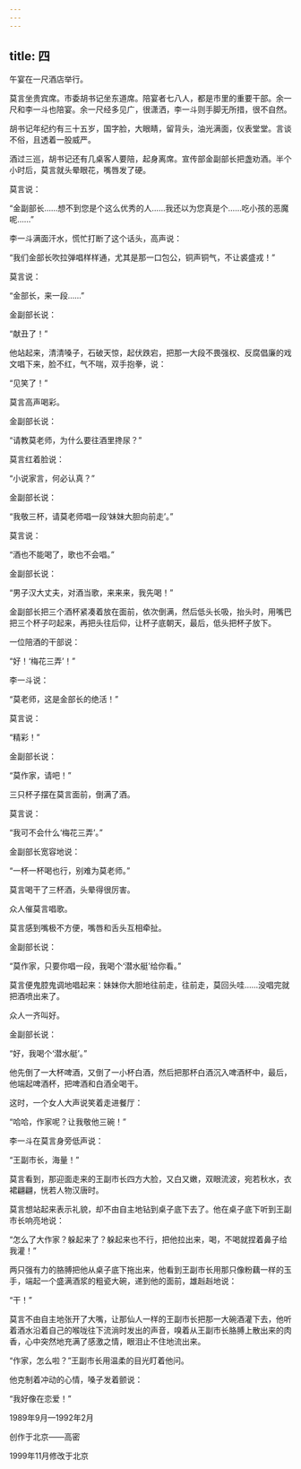 ```yaml
---
---
---
```

title: 四
---




午宴在一尺酒店举行。

莫言坐贵宾席。市委胡书记坐东道席。陪宴者七八人，都是市里的重要干部。余一尺和李一斗也陪宴。余一尺经多见广，很潇洒，李一斗则手脚无所措，很不自然。

胡书记年纪约有三十五岁，国字脸，大眼睛，留背头，油光满面，仪表堂堂。言谈不俗，且透着一股威严。

酒过三巡，胡书记还有几桌客人要陪，起身离席。宣传部金副部长把盏劝酒。半个小时后，莫言就头晕眼花，嘴唇发了硬。

莫言说：

“金副部长……想不到您是个这么优秀的人……我还以为您真是个……吃小孩的恶魔呢……”

李一斗满面汗水，慌忙打断了这个话头，高声说：

“我们金部长吹拉弹唱样样通，尤其是那一口包公，铜声铜气，不让裘盛戎！”

莫言说：

“金部长，来一段……”

金副部长说：

“献丑了！”

他站起来，清清嗓子，石破天惊，起伏跌宕，把那一大段不畏强权、反腐倡廉的戏文唱下来，脸不红，气不喘，双手抱拳，说：

“见笑了！”

莫言高声喝彩。

金副部长说：

“请教莫老师，为什么要往酒里搀尿？”

莫言红着脸说：

“小说家言，何必认真？”

金副部长说：

“我敬三杯，请莫老师唱一段‘妹妹大胆向前走’。”

莫言说：

“酒也不能喝了，歌也不会唱。”

金副部长说：

“男子汉大丈夫，对酒当歌，来来来，我先喝！”

金副部长把三个酒杯紧凑着放在面前，依次倒满，然后低头长吸，抬头时，用嘴巴把三个杯子叼起来，再把头往后仰，让杯子底朝天，最后，低头把杯子放下。

一位陪酒的干部说：

“好！‘梅花三弄’！”

李一斗说：

“莫老师，这是金部长的绝活！”

莫言说：

“精彩！”

金副部长说：

“莫作家，请吧！”

三只杯子摆在莫言面前，倒满了酒。

莫言说：

“我可不会什么‘梅花三弄’。”

金副部长宽容地说：

“一杯一杯喝也行，别难为莫老师。”

莫言喝干了三杯酒，头晕得很厉害。

众人催莫言唱歌。

莫言感到嘴极不方便，嘴唇和舌头互相牵扯。

金副部长说：

“莫作家，只要你唱一段，我喝个‘潜水艇’给你看。”

莫言便鬼腔鬼调地唱起来：妹妹你大胆地往前走，往前走，莫回头哇……没唱完就把酒喷出来了。

众人一齐叫好。

金副部长说：

“好，我喝个‘潜水艇’。”

他先倒了一大杯啤酒，又倒了一小杯白酒，然后把那杯白酒沉入啤酒杯中，最后，他端起啤酒杯，把啤酒和白酒全喝干。

这时，一个女人大声说笑着走进餐厅：

“哈哈，作家呢？让我敬他三碗！”

李一斗在莫言身旁低声说：

“王副市长，海量！”

莫言看到，那迎面走来的王副市长四方大脸，又白又嫩，双眼流波，宛若秋水，衣裙翩翩，恍若人物汉唐时。

莫言想站起来表示礼貌，却不由自主地钻到桌子底下去了。他在桌子底下听到王副市长响亮地说：

“怎么了大作家？躲起来了？躲起来也不行，把他拉出来，喝，不喝就捏着鼻子给我灌！”

两只强有力的胳膊把他从桌子底下拖出来，他看到王副市长用那只像粉藕一样的玉手，端起一个盛满酒浆的粗瓷大碗，递到他的面前，雄赳赳地说：

“干！”

莫言不由自主地张开了大嘴，让那仙人一样的王副市长把那一大碗酒灌下去，他听着酒水沿着自己的喉咙往下流淌时发出的声音，嗅着从王副市长胳膊上散出来的肉香，心中突然地充满了感激之情，眼泪止不住地流出来。

“作家，怎么啦？”王副市长用温柔的目光盯着他问。

他克制着冲动的心情，嗓子发着颤说：

“我好像在恋爱！”

1989年9月—1992年2月

创作于北京——高密

1999年11月修改于北京